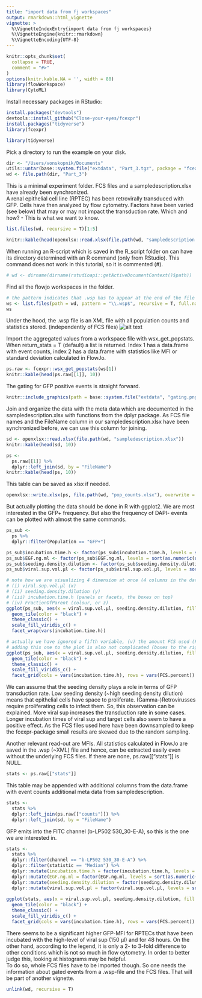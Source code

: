 ```yaml
---
title: "import data from fj workspaces"
output: rmarkdown::html_vignette
vignette: >
  %\VignetteIndexEntry{import data from fj workspaces}
  %\VignetteEngine{knitr::rmarkdown}
  %\VignetteEncoding{UTF-8}
---
```


```r
knitr::opts_chunk$set(
  collapse = TRUE,
  comment = "#>"
)
options(knitr.kable.NA = '', width = 80)
library(flowWorkspace)
library(CytoML)
```

Install necessary packages in RStudio:
```r
install.packages("devtools")
devtools::install_github("Close-your-eyes/fcexpr")
install.packages("tidyverse")
library(fcexpr)
```

```r
library(tidyverse)
```

Pick a directory to run the example on your disk.
```r
dir <- "/Users/vonskopnik/Documents"
utils::untar(base::system.file("extdata", "Part_3.tgz", package = "fcexpr"), exdir = dir)
wd <- file.path(dir, "Part_3")
```

This is a minimal experiment folder. FCS files and a sampledescription.xlsx have already been synchronized.  
A renal epithelial cell line (RPTEC) has been retrovirally transduced with GFP. Cells have then analyzed by flow cytometry. Factors have been varied (see below) that may or may not impact the transduction rate. Which and how? - This is what we want to know.
```r
list.files(wd, recursive = T)[1:5]
```

```r
knitr::kable(head(openxlsx::read.xlsx(file.path(wd, "sampledescription.xlsx")), 5))
```

When running an R-script which is saved in the R_script folder on can have its directory determined with an R command (only from RStudio). This command does not work in this tutorial, so it is commented (#).
```r
# wd <- dirname(dirname(rstudioapi::getActiveDocumentContext()$path))
```

Find all the flowjo workspaces in the folder.
```r
# the pattern indicates that .wsp has to appear at the end of the file name
ws <- list.files(path = wd, pattern = "\\.wsp$", recursive = T, full.names = T)
ws
```

Under the hood, the .wsp file is an XML file with all population counts and statistics stored. (independently of FCS files)
![alt text](inst/extdata/5qdab0.jpg)

Import the aggregated values from a workspace file with wsx_get_popstats. When return_stats = T (default) a list is returned. Index 1 has a data.frame with event counts, index 2 has a data.frame with statistics like MFI or standard deviation calculated in FlowJo.
```r
ps.raw <- fcexpr::wsx_get_popstats(ws[1])
knitr::kable(head(ps.raw[[1]], 10))
```

The gating for GFP positive events is straight forward.
``` r
knitr::include_graphics(path = base::system.file("extdata", "gating.png", package = "fcexpr"))
```

Join and organize the data with the meta data which are documented in the sampledescription.xlsx with functions from the dplyr package. As FCS file names and the FileName column in our sampledescription.xlsx have been synchronized before, we can use this column for joining.
```r
sd <- openxlsx::read.xlsx(file.path(wd, "sampledescription.xlsx"))
knitr::kable(head(sd, 10))

ps <-
  ps.raw[[1]] %>%
  dplyr::left_join(sd, by = "FileName")
knitr::kable(head(ps, 10))
```

This table can be saved as xlsx if needed.
```r
openxlsx::write.xlsx(ps, file.path(wd, "pop_counts.xlsx"), overwrite = T)
```

But actually plotting the data should be done in R with ggplot2.
We are most interested in the GFP+ frequency. But also the frequency of DAPI- events can be plotted with almost the same commands.
```r
ps_sub <-
  ps %>%
  dplyr::filter(Population == "GFP+")
```

```r
ps_sub$incubation.time.h <- factor(ps_sub$incubation.time.h, levels = sort(as.numeric(unique(ps_sub$incubation.time.h))))
ps_sub$EGF.ng.ml <- factor(ps_sub$EGF.ng.ml, levels = sort(as.numeric(unique(ps_sub$EGF.ng.ml))))
ps_sub$seeding.density.dilution <- factor(ps_sub$seeding.density.dilution, levels = sort(as.numeric(unique(ps_sub$seeding.density.dilution))))
ps_sub$viral.sup.vol.µl <- factor(ps_sub$viral.sup.vol.µl, levels = sort(as.numeric(unique(ps_sub$viral.sup.vol.µl))))

# note how we are visualizing 4 dimension at once (4 columns in the data.frame):
# (i) viral.sup.vol.µl (x)
# (ii) seeding.density.dilution (y)
# (iii) incubation.time.h (panels or facets, the boxes on top)
# (iv) FractionOfParent (colour, or z)
ggplot(ps_sub, aes(x = viral.sup.vol.µl, seeding.density.dilution, fill = FractionOfParent)) +
  geom_tile(color = "black") +
  theme_classic() +
  scale_fill_viridis_c() +
  facet_wrap(vars(incubation.time.h))

# actually we have ignored a fifth variable, (v) the amount FCS used (FCS.percent)
# adding this one to the plot is also not complicated (boxes to the right)
ggplot(ps_sub, aes(x = viral.sup.vol.µl, seeding.density.dilution, fill = FractionOfParent)) +
  geom_tile(color = "black") +
  theme_classic() +
  scale_fill_viridis_c() +
  facet_grid(cols = vars(incubation.time.h), rows = vars(FCS.percent))

```


We can assume that the seeding density plays a role in terms of GFP transduction rate. Low seeding density (~high seeding density dilution) means that epithelial cells have space to proliferate. (Gamma-)Retrovirusses require proliferating cells to infect them. So, this observation can be explained. More viral sup increases the transduction rate in some cases. Longer incubation times of viral sup and target cells also seem to have a positive effect. As the FCS files used here have been downsampled to keep the fcexpr-package small results are skewed due to the random sampling.

Another relevant read-out are MFIs. All statistics calculated in FlowJo are saved in the .wsp (~XML) file and hence, can be extracted easily even without the underlying FCS files. If there are none, ps.raw[["stats"]] is NULL.

```r
stats <- ps.raw[["stats"]]
```

This table may be appended with additional columns from the data.frame with event counts additional meta data from sampledescription.

```r
stats <-
  stats %>%
  dplyr::left_join(ps.raw[["counts"]]) %>%
  dplyr::left_join(sd, by = "FileName")
```

GFP emits into the FITC channel (b-LP502 530_30-E-A), so this is the one we are interested in.
```r
stats <-
  stats %>%
  dplyr::filter(channel == "b-LP502 530_30-E-A") %>%
  dplyr::filter(statistic == "Median") %>%
  dplyr::mutate(incubation.time.h = factor(incubation.time.h, levels = sort(as.numeric(unique(incubation.time.h))))) %>%
  dplyr::mutate(EGF.ng.ml = factor(EGF.ng.ml, levels = sort(as.numeric(unique(EGF.ng.ml))))) %>%
  dplyr::mutate(seeding.density.dilution = factor(seeding.density.dilution, levels = sort(as.numeric(unique(seeding.density.dilution))))) %>%
  dplyr::mutate(viral.sup.vol.µl = factor(viral.sup.vol.µl, levels = sort(as.numeric(unique(viral.sup.vol.µl)))))
  
ggplot(stats, aes(x = viral.sup.vol.µl, seeding.density.dilution, fill = value)) +
  geom_tile(color = "black") +
  theme_classic() +
  scale_fill_viridis_c() +
  facet_grid(cols = vars(incubation.time.h), rows = vars(FCS.percent))
```

There seems to be a significant higher GFP-MFI for RPTECs that have been incubated with the high-level of viral sup (150 µl) and for 48 hours. On the other hand, according to the legend, it is only a 2- to 3-fold difference to other conditions which is not so much in flow cytometry. In order to better judge this, looking at histograms may be helpful.  
To do so, whole FCS files have to be imported though. So one needs the information about gated events from a .wsp-file and the FCS files. That will be part of another vignette.


```r
unlink(wd, recursive = T)
```
